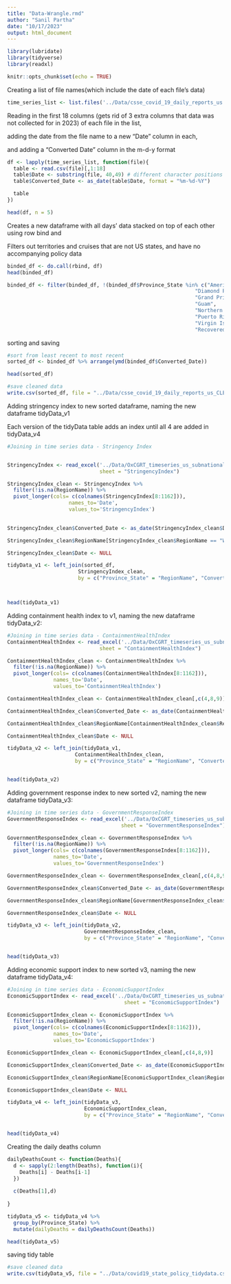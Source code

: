 ```yaml
---
title: "Data-Wrangle.rmd"
author: "Sanil Partha"
date: "10/17/2023"
output: html_document
---
```

```r
library(lubridate)
library(tidyverse)
library(readxl)
```

```r
knitr::opts_chunk$set(echo = TRUE)
```

Creating a list of file names(which include the date of each file's data)
```r
time_series_list <- list.files('../Data/csse_covid_19_daily_reports_us', full.names = TRUE)

```
Reading in the first 18 columns (gets rid of 3 extra columns that data was not collected for in 2023) of each file in the list,

adding the date from the file name to a new "Date" column in each,

and adding a "Converted Date" column in the m-d-y format
```r
df <- lapply(time_series_list, function(file){
  table <- read.csv(file)[,1:18]
  table$Date <- substring(file, 40,49) # different character positions accounting for ../ extension in markdown environment
  table$Converted_Date <- as_date(table$Date, format = "%m-%d-%Y")

  table
})

head(df, n = 5)
```
Creates a new dataframe with all days' data stacked on top of each other using row bind and

Filters out territories and cruises that are not US states, and have no accompanying policy data

```r
binded_df <- do.call(rbind, df)
head(binded_df)
```

```r
binded_df <- filter(binded_df, !(binded_df$Province_State %in% c("American Samoa",
                                                             "Diamond Princess",
                                                             "Grand Princess",
                                                             "Guam",
                                                             "Northern Mariana Islands",
                                                             "Puerto Rico",
                                                             "Virgin Islands",
                                                             "Recovered")))

```


sorting and saving

```r
#sort from least recent to most recent 
sorted_df <- binded_df %>% arrange(ymd(binded_df$Converted_Date))

head(sorted_df)

#save cleaned data
write.csv(sorted_df, file = "../Data/csse_covid_19_daily_reports_us_CLEAN.csv")
```


Adding stringency index to new sorted dataframe, naming the new dataframe tidyData_v1

Each version of the tidyData table adds an index until all 4 are added in tidyData_v4

```r

#Joining in time series data - Stringency Index


StringencyIndex <- read_excel('../Data/OxCGRT_timeseries_us_subnational_indices.xlsx', 
                              sheet = "StringencyIndex")

StringencyIndex_clean <- StringencyIndex %>%
  filter(!is.na(RegionName)) %>%
  pivot_longer(cols= c(colnames(StringencyIndex[8:1162])),
                    names_to='Date',
                    values_to='StringencyIndex')

  
StringencyIndex_clean$Converted_Date <- as_date(StringencyIndex_clean$Date, format = "%d%b%Y")

StringencyIndex_clean$RegionName[StringencyIndex_clean$RegionName == "Washington DC"] <- "District of Columbia"

StringencyIndex_clean$Date <- NULL

tidyData_v1 <- left_join(sorted_df, 
                       StringencyIndex_clean, 
                       by = c("Province_State" = "RegionName", "Converted_Date"))



head(tidyData_v1)
```

Adding containment health index to v1, naming the new dataframe tidyData_v2:

```r
#Joining in time series data - ContainmentHealthIndex
ContainmentHealthIndex <- read_excel('../Data/OxCGRT_timeseries_us_subnational_indices.xlsx', 
                              sheet = "ContainmentHealthIndex")

ContainmentHealthIndex_clean <- ContainmentHealthIndex %>%
  filter(!is.na(RegionName)) %>%
  pivot_longer(cols= c(colnames(ContainmentHealthIndex[8:1162])),
               names_to='Date',
               values_to='ContainmentHealthIndex')

ContainmentHealthIndex_clean <- ContainmentHealthIndex_clean[,c(4,8,9)]

ContainmentHealthIndex_clean$Converted_Date <- as_date(ContainmentHealthIndex_clean$Date, format = "%d%b%Y")

ContainmentHealthIndex_clean$RegionName[ContainmentHealthIndex_clean$RegionName == "Washington DC"] <- "District of Columbia"

ContainmentHealthIndex_clean$Date <- NULL

tidyData_v2 <- left_join(tidyData_v1, 
                      ContainmentHealthIndex_clean, 
                      by = c("Province_State" = "RegionName", "Converted_Date"))


head(tidyData_v2)
```

Adding government response index to new sorted v2, naming the new dataframe tidyData_v3:

```r
#Joining in time series data - GovernmentResponseIndex
GovernmentResponseIndex <- read_excel('../Data/OxCGRT_timeseries_us_subnational_indices.xlsx', 
                                     sheet = "GovernmentResponseIndex")

GovernmentResponseIndex_clean <- GovernmentResponseIndex %>%
  filter(!is.na(RegionName)) %>%
  pivot_longer(cols= c(colnames(GovernmentResponseIndex[8:1162])),
               names_to='Date',
               values_to='GovernmentResponseIndex')

GovernmentResponseIndex_clean <- GovernmentResponseIndex_clean[,c(4,8,9)]

GovernmentResponseIndex_clean$Converted_Date <- as_date(GovernmentResponseIndex_clean$Date, format = "%d%b%Y")

GovernmentResponseIndex_clean$RegionName[GovernmentResponseIndex_clean$RegionName == "Washington DC"] <- "District of Columbia"

GovernmentResponseIndex_clean$Date <- NULL

tidyData_v3 <- left_join(tidyData_v2, 
                         GovernmentResponseIndex_clean, 
                         by = c("Province_State" = "RegionName", "Converted_Date"))


head(tidyData_v3)

```

Adding economic support index to new sorted v3, naming the new dataframe tidyData_v4:

```r
#Joining in time series data - EconomicSupportIndex
EconomicSupportIndex <- read_excel('../Data/OxCGRT_timeseries_us_subnational_indices.xlsx', 
                                      sheet = "EconomicSupportIndex")

EconomicSupportIndex_clean <- EconomicSupportIndex %>%
  filter(!is.na(RegionName)) %>%
  pivot_longer(cols= c(colnames(EconomicSupportIndex[8:1162])),
               names_to='Date',
               values_to='EconomicSupportIndex')

EconomicSupportIndex_clean <- EconomicSupportIndex_clean[,c(4,8,9)]

EconomicSupportIndex_clean$Converted_Date <- as_date(EconomicSupportIndex_clean$Date, format = "%d%b%Y")

EconomicSupportIndex_clean$RegionName[EconomicSupportIndex_clean$RegionName == "Washington DC"] <- "District of Columbia"

EconomicSupportIndex_clean$Date <- NULL

tidyData_v4 <- left_join(tidyData_v3, 
                         EconomicSupportIndex_clean, 
                         by = c("Province_State" = "RegionName", "Converted_Date"))


head(tidyData_v4)
```

Creating the daily deaths column

```r
dailyDeathsCount <- function(Deaths){
  d <- sapply(2:length(Deaths), function(i){
    Deaths[i] - Deaths[i-1]
  })
  
  c(Deaths[1],d)
  
}

tidyData_v5 <- tidyData_v4 %>%
  group_by(Province_State) %>%
  mutate(dailyDeaths = dailyDeathsCount(Deaths))

head(tidyData_v5)
```



saving tidy table

```r
#save cleaned data
write.csv(tidyData_v5, file = "../Data/covid19_state_policy_tidydata.csv")

```


